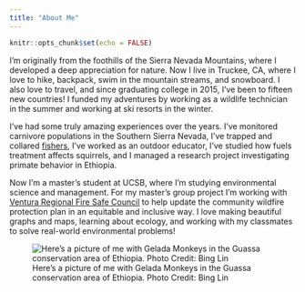 ```yaml
---
title: "About Me"
---
```


```r
knitr::opts_chunk$set(echo = FALSE)
```

I’m originally from the foothills of the Sierra Nevada Mountains, where I developed a deep appreciation for nature. Now I live in Truckee, CA, where I love to hike, backpack, swim in the mountain streams, and snowboard. I also love to travel, and since graduating college in 2015, I’ve been to fifteen new countries! I funded my adventures by working as a wildlife technician in the summer and working at ski resorts in the winter.

I’ve had some truly amazing experiences over the years. I’ve monitored carnivore populations in the Southern Sierra Nevada, I’ve trapped and collared [fishers](https://en.wikipedia.org/wiki/Fisher_(animal)), I’ve worked as an outdoor educator, I’ve studied how fuels treatment affects squirrels, and I managed a research project investigating primate behavior in Ethiopia. 

Now I’m a master’s student at UCSB, where I’m studying environmental science and management. For my master's group project I'm working with [Ventura Regional Fire Safe Council](https://venturafiresafe.org/) to help update the community wildfire protection plan in an equitable and inclusive way. I love making beautiful graphs and maps, learning about ecology, and working with my classmates to solve real-world environmental problems!


![Here’s a picture of me with Gelada Monkeys in the Guassa conservation area of Ethiopia. Photo Credit: Bing Lin](monkey_in_grass.JPG)
